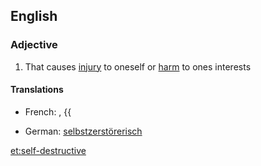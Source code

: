 ==English==

===Adjective===
{{en-adj|pos=[[self]]-[[destructive]]}}

# That causes [[injury]] to oneself or [[harm]] to ones interests

====Translations====
{{trans-top|that causes injury to oneself or harm to ones interests}}
*French: {{t+|fr|autodestructeur|m}}, {{{{t+|fr|autodestructrice|f}}
{{trans-mid}}
*German: [[selbstzerstörerisch]]
{{trans-bottom}}

[[et:self-destructive]]